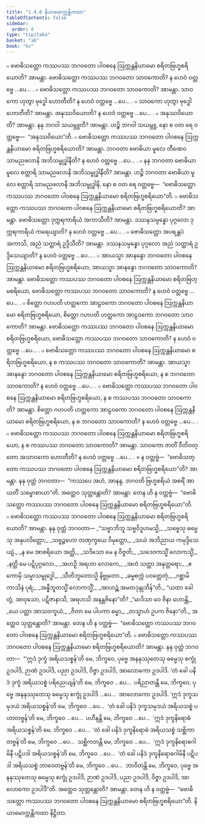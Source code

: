```yaml
---
title: "1.4.8 နိယာမောက္ကန္တိကထာ"
tableOfContents: false
sidebar:
  order: 8
type: "tipitaka"
basket: "ab"
book: "kv"
---
```



<DynamicBreadcrumb />

<Division number="403" book="kv" e="ch" v="32" p="216">

<Paragraph number="1396" book="kv">
๐ ဗောဓိသတ္တော ကဿပဿ ဘဂဝတော ပါဝစနေ ဩက္ကန္တနိယာမော စရိတဗြဟ္မစရိယောတိ? အာမန္တာ. ဗောဓိသတ္တော ကဿပဿ ဘဂဝတော သာဝကောတိ? န ဟေဝံ ဝတ္တဗ္ဗေ …ပေ… .
</Paragraph>

<Paragraph number="1397" book="kv">
๐ ဗောဓိသတ္တော ကဿပဿ ဘဂဝတော သာဝကောတိ? အာမန္တာ. သာဝကော ဟုတွာ ဗုဒ္ဓေါ ဟောတီတိ? န ဟေဝံ ဝတ္တဗ္ဗေ …ပေ… .
</Paragraph>

<Paragraph number="1398" book="kv">
๐ သာဝကော ဟုတွာ ဗုဒ္ဓေါ ဟောတီတိ? အာမန္တာ. အနုဿဝိယောတိ? န ဟေဝံ ဝတ္တဗ္ဗေ …ပေ… .
</Paragraph>

<Paragraph number="1399" book="kv">
๐ အနုဿဝိယောတိ? အာမန္တာ. နနု ဘဂဝါ သယမ္ဘူတိ? အာမန္တာ. ဟဉ္စိ ဘဂဝါ သယမ္ဘူ, နော စ ဝတ ရေ ဝတ္တဗ္ဗေ—  “အနုဿဝိယော”တိ.
</Paragraph>

<Paragraph number="1400" book="kv">
๐ ဗောဓိသတ္တော ကဿပဿ ဘဂဝတော ပါဝစနေ ဩက္ကန္တနိယာမော စရိတဗြဟ္မစရိယောတိ? အာမန္တာ. ဘဂဝတာ ဗောဓိယာ မူလေ တီဏေဝ သာမညဖလာနိ အဘိသမ္ဗုဒ္ဓါနီတိ? န ဟေဝံ ဝတ္တဗ္ဗေ …ပေ… .
</Paragraph>

<Paragraph number="1401" book="kv">
๐ နနု ဘဂဝတာ ဗောဓိယာ မူလေ စတ္တာရိ သာမညဖလာနိ အဘိသမ္ဗုဒ္ဓါနီတိ? အာမန္တာ. ဟဉ္စိ ဘဂဝတာ ဗောဓိယာ မူလေ စတ္တာရိ သာမညဖလာနိ အဘိသမ္ဗုဒ္ဓါနိ, နော စ ဝတ ရေ ဝတ္တဗ္ဗေ—  “ဗောဓိသတ္တော ကဿပဿ ဘဂဝတော ပါဝစနေ ဩက္ကန္တနိယာမော စရိတဗြဟ္မစရိယော”တိ.
</Paragraph>

</Division>
<Division number="404" book="kv" e="ch" v="32" p="217">

<Paragraph number="1402" book="kv">
๐ ဗောဓိသတ္တော ကဿပဿ ဘဂဝတော ပါဝစနေ ဩက္ကန္တနိယာမော စရိတဗြဟ္မစရိယောတိ? အာမန္တာ. ဗောဓိသတ္တော ဒုက္ကရကာရိယံ အကာသီတိ? အာမန္တာ. ဒဿနသမ္ပန္နော ပုဂ္ဂလော ဒုက္ကရကာရိယံ ကရေယျာတိ? န ဟေဝံ ဝတ္တဗ္ဗေ …ပေ… .
</Paragraph>

<Paragraph number="1403" book="kv">
๐ ဗောဓိသတ္တော အပရန္တပံ အကာသိ, အညံ သတ္ထာရံ ဥဒ္ဒိသီတိ? အာမန္တာ. ဒဿနသမ္ပန္နော ပုဂ္ဂလော အညံ သတ္ထာရံ ဥဒ္ဒိသေယျာတိ? န ဟေဝံ ဝတ္တဗ္ဗေ …ပေ… .
</Paragraph>

<Paragraph number="1404" book="kv">
๐ အာယသ္မာ အာနန္ဒော ဘဂဝတော ပါဝစနေ ဩက္ကန္တနိယာမော စရိတဗြဟ္မစရိယော, အာယသ္မာ အာနန္ဒော ဘဂဝတော သာဝကောတိ? အာမန္တာ. ဗောဓိသတ္တော ကဿပဿ ဘဂဝတော ပါဝစနေ ဩက္ကန္တနိယာမော စရိတဗြဟ္မစရိယော, ဗောဓိသတ္တော ကဿပဿ ဘဂဝတော သာဝကောတိ? န ဟေဝံ ဝတ္တဗ္ဗေ …ပေ… .
</Paragraph>

<Paragraph number="1405" book="kv">
๐ စိတ္တော ဂဟပတိ ဟတ္ထကော အာဠဝကော ဘဂဝတော ပါဝစနေ ဩက္ကန္တနိယာမော စရိတဗြဟ္မစရိယော, စိတ္တော ဂဟပတိ ဟတ္ထကော အာဠဝကော ဘဂဝတော သာဝကောတိ? အာမန္တာ. ဗောဓိသတ္တော ကဿပဿ ဘဂဝတော ပါဝစနေ ဩက္ကန္တနိယာမော စရိတဗြဟ္မစရိယော, ဗောဓိသတ္တော ကဿပဿ ဘဂဝတော သာဝကောတိ? န ဟေဝံ ဝတ္တဗ္ဗေ …ပေ… .
</Paragraph>

<Paragraph number="1406" book="kv">
๐ ဗောဓိသတ္တော ကဿပဿ ဘဂဝတော ပါဝစနေ ဩက္ကန္တနိယာမော စရိတဗြဟ္မစရိယော, န စ ကဿပဿ ဘဂဝတော သာဝကောတိ? အာမန္တာ. အာယသ္မာ အာနန္ဒော ဘဂဝတော ပါဝစနေ ဩက္ကန္တနိယာမော စရိတဗြဟ္မစရိယော, န စ ဘဂဝတော သာဝကောတိ? န ဟေဝံ ဝတ္တဗ္ဗေ …ပေ… .
</Paragraph>

<Paragraph number="1407" book="kv">
๐ ဗောဓိသတ္တော ကဿပဿ ဘဂဝတော ပါဝစနေ ဩက္ကန္တနိယာမော စရိတဗြဟ္မစရိယော, န စ ကဿပဿ ဘဂဝတော သာဝကောတိ? အာမန္တာ. စိတ္တော ဂဟပတိ ဟတ္ထကော အာဠဝကော ဘဂဝတော ပါဝစနေ ဩက္ကန္တနိယာမော စရိတဗြဟ္မစရိယော, န စ ဘဂဝတော သာဝကောတိ? န ဟေဝံ ဝတ္တဗ္ဗေ …ပေ… .
</Paragraph>

<Paragraph number="1408" book="kv">
๐ ဗောဓိသတ္တော ကဿပဿ ဘဂဝတော ပါဝစနေ ဩက္ကန္တနိယာမော စရိတဗြဟ္မစရိယော, န စ ကဿပဿ ဘဂဝတော သာဝကောတိ? အာမန္တာ. သာဝကော ဇာတိံ ဝီတိဝတ္တော အသာဝကော ဟောတီတိ? န ဟေဝံ ဝတ္တဗ္ဗေ …ပေ… .
</Paragraph>

</Division>
<Division number="405" book="kv" e="ch" v="32" p="218">

<Paragraph number="1409" book="kv">
× န ဝတ္တဗ္ဗံ—  “ဗောဓိသတ္တော ကဿပဿ ဘဂဝတော ပါဝစနေ ဩက္ကန္တနိယာမော စရိတဗြဟ္မစရိယော”တိ? အာမန္တာ. နနု ဝုတ္တံ ဘဂဝတာ—  “ကဿပေ အဟံ, အာနန္ဒ, ဘဂဝတိ ဗြဟ္မစရိယံ အစရိံ အာယတိံ သမ္ဗောဓာယာ”တိ. အတ္ထေဝ သုတ္တန္တောတိ? အာမန္တာ. တေန ဟိ န ဝတ္တဗ္ဗံ—  “ဗောဓိသတ္တော ကဿပဿ ဘဂဝတော ပါဝစနေ ဩက္ကန္တနိယာမော စရိတဗြဟ္မစရိယော”တိ.
</Paragraph>

<Paragraph number="1410" book="kv">
๐ ဗောဓိသတ္တော ကဿပဿ ဘဂဝတော ပါဝစနေ ဩက္ကန္တနိယာမော စရိတဗြဟ္မစရိယောတိ? အာမန္တာ. နနု ဝုတ္တံ ဘဂဝတာ—
</Paragraph>

<Paragraph number="1411" type="verses" book="kv">
_“သဗ္ဗာဘိဘူ သဗ္ဗဝိဒူဟမသ္မိ,_  
_သဗ္ဗေသု ဓမ္မေသု အနုပလိတ္တော;_  
_သဗ္ဗဉ္ဇဟော တဏှက္ခယေ ဝိမုတ္တော,_  
_သယံ အဘိညာယ ကမုဒ္ဒိသေယျံ._  

</Paragraph>

<Paragraph number="1412" type="verses" book="kv">
_န မေ အာစရိယော အတ္ထိ,_  
_သဒိသော မေ န ဝိဇ္ဇတိ;_  
_သဒေဝကသ္မိံ လောကသ္မိံ,_  
_နတ္ထိ မေ ပဋိပုဂ္ဂလော._  

</Paragraph>

<Paragraph number="1413" type="verses" book="kv">
_အဟဉှိ အရဟာ လောကေ,_  
_အဟံ သတ္ထာ အနုတ္တရော;_  
_ဧကောမှိ သမ္မာသမ္ဗုဒ္ဓေါ,_  
_သီတိဘူတောသ္မိ နိဗ္ဗုတော._  

</Paragraph>

<Paragraph number="1414" type="verses" book="kv">
_ဓမ္မစက္ကံ ပဝတ္တေတုံ,_  
_ဂစ္ဆာမိ ကာသိနံ ပုရံ;_  
_အန္ဓီဘူတသ္မိံ လောကသ္မိံ,_  
_အာဟဉ္ဆံ အမတဒုန္ဒုဘိန်”တိ._  

</Paragraph>

<Paragraph number="1415" book="kv">
“ယထာ ခေါ တွံ, အာဝုသော, ပဋိဇာနာသိ, အရဟသိ အနန္တဇိနော”တိ?
</Paragraph>

<Paragraph number="1416" type="verses" book="kv">
_“မာဒိသာ ဝေ ဇိနာ ဟောန္တိ,_  
_ယေ ပတ္တာ အာသဝက္ခယံ;_  
_ဇိတာ မေ ပါပကာ ဓမ္မာ,_  
_တသ္မာဟံ ဥပက ဇိနော”တိ._  

</Paragraph>

<Paragraph number="1417" book="kv">
အတ္ထေဝ သုတ္တန္တောတိ? အာမန္တာ. တေန ဟိ န ဝတ္တဗ္ဗံ—  “ဗောဓိသတ္တော ကဿပဿ ဘဂဝတော ပါဝစနေ ဩက္ကန္တနိယာမော စရိတဗြဟ္မစရိယော”တိ.
</Paragraph>

<Paragraph number="1418" book="kv">
๐ ဗောဓိသတ္တော ကဿပဿ ဘဂဝတော ပါဝစနေ ဩက္ကန္တနိယာမော စရိတဗြဟ္မစရိယောတိ? အာမန္တာ. နနု ဝုတ္တံ ဘဂဝတာ—  “‘ဣဒံ ဒုက္ခံ အရိယသစ္စန်’တိ မေ, ဘိက္ခဝေ, ပုဗ္ဗေ အနနုဿုတေသု ဓမ္မေသု စက္ခုံ ဥဒပါဒိ, ဉာဏံ ဥဒပါဒိ, ပညာ ဥဒပါဒိ, ဝိဇ္ဇာ ဥဒပါဒိ, အာလောကော ဥဒပါဒိ. ‘တံ ခေါ ပနိဒံ ဒုက္ခံ အရိယသစ္စံ ပရိညေယျန်’တိ မေ, ဘိက္ခဝေ …ပေ…  ပရိညာတန္တိ မေ, ဘိက္ခဝေ, ပုဗ္ဗေ အနနုဿုတေသု ဓမ္မေသု စက္ခုံ ဥဒပါဒိ …ပေ…  အာလောကော ဥဒပါဒိ. ‘ဣဒံ ဒုက္ခသမုဒယံ အရိယသစ္စန်’တိ မေ, ဘိက္ခဝေ …ပေ…  ‘တံ ခေါ ပနိဒံ ဒုက္ခသမုဒယံ အရိယသစ္စံ ပဟာတဗ္ဗန်’တိ မေ, ဘိက္ခဝေ …ပေ…  ပဟီနန္တိ မေ, ဘိက္ခဝေ …ပေ…  ‘ဣဒံ ဒုက္ခနိရောဓံ အရိယသစ္စန်’တိ မေ, ဘိက္ခဝေ …ပေ…  ‘တံ ခေါ ပနိဒံ ဒုက္ခနိရောဓံ အရိယသစ္စံ သစ္ဆိကာတဗ္ဗန်’တိ မေ, ဘိက္ခဝေ …ပေ…  သစ္ဆိကတန္တိ မေ, ဘိက္ခဝေ …ပေ…  ‘ဣဒံ ဒုက္ခနိရောဓဂါမိနီ ပဋိပဒါ အရိယသစ္စန်’တိ မေ, ဘိက္ခဝေ …ပေ…  ‘တံ ခေါ ပနိဒံ ဒုက္ခနိရောဓဂါမိနီ ပဋိပဒါ အရိယသစ္စံ ဘာဝေတဗ္ဗန်’တိ မေ, ဘိက္ခဝေ …ပေ…  ဘာဝိတန္တိ မေ, ဘိက္ခဝေ, ပုဗ္ဗေ အနနုဿုတေသု ဓမ္မေသု စက္ခုံ ဥဒပါဒိ, ဉာဏံ ဥဒပါဒိ, ပညာ ဥဒပါဒိ, ဝိဇ္ဇာ ဥဒပါဒိ, အာလောကော ဥဒပါဒီ”တိ. အတ္ထေဝ သုတ္တန္တောတိ? အာမန္တာ. တေန ဟိ န ဝတ္တဗ္ဗံ—  “ဗောဓိသတ္တော ကဿပဿ ဘဂဝတော ပါဝစနေ ဩက္ကန္တနိယာမော စရိတဗြဟ္မစရိယော”တိ.

</Paragraph>
</Division>

<Paragraph number="1419" type="center" book="kv">
နိယာမောက္ကန္တိကထာ နိဋ္ဌိတာ.
</Paragraph>